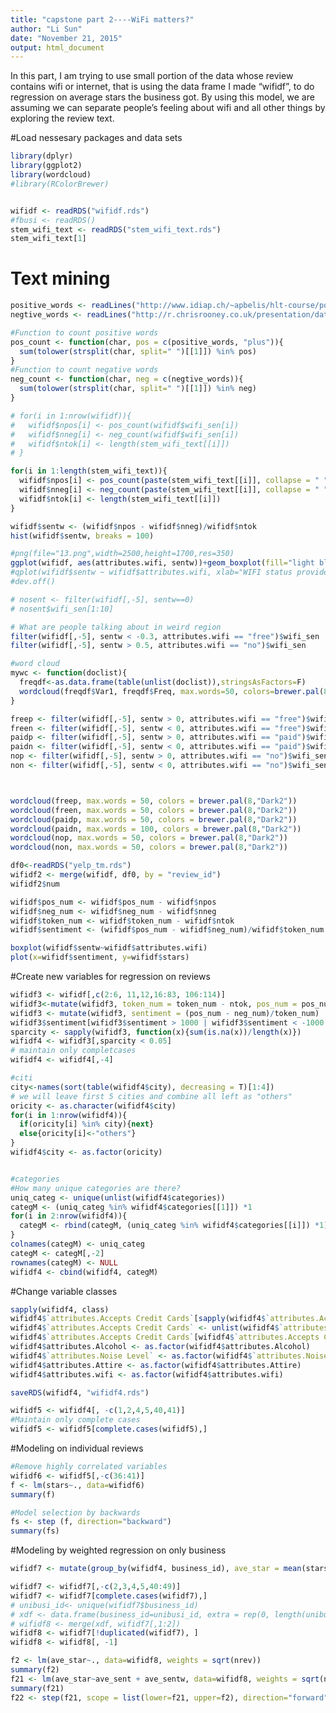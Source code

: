 ```yaml
---
title: "capstone part 2----WiFi matters?"
author: "Li Sun"
date: "November 21, 2015"
output: html_document
---
```



In this part, I am trying to use small portion of the data whose review contains wifi or internet, that is using the data frame I made "wifidf", to do regression on average stars the business got. By using this model, we are assuming we can separate people's feeling about wifi and all other things by exploring the review text.

#Load nessesary packages and data sets
```r
library(dplyr)
library(ggplot2)
library(wordcloud)
#library(RColorBrewer)


wifidf <- readRDS("wifidf.rds")
#fbusi <- readRDS()
stem_wifi_text <- readRDS("stem_wifi_text.rds")
stem_wifi_text[1]

```
# Text mining
```r
positive_words <- readLines("http://www.idiap.ch/~apbelis/hlt-course/positive-words.txt")[-c(1:35)]
negtive_words <- readLines("http://r.chrisrooney.co.uk/presentation/data/negative-words.txt")[-c(1:35)]

#Function to count positive words
pos_count <- function(char, pos = c(positive_words, "plus")){
  sum(tolower(strsplit(char, split=" ")[[1]]) %in% pos)
}
#Function to count negative words
neg_count <- function(char, neg = c(negtive_words)){
  sum(tolower(strsplit(char, split=" ")[[1]]) %in% neg)
}

# for(i in 1:nrow(wifidf)){
#   wifidf$npos[i] <- pos_count(wifidf$wifi_sen[i])
#   wifidf$nneg[i] <- neg_count(wifidf$wifi_sen[i])
#   wifidf$ntok[i] <- length(stem_wifi_text[[i]])
# }

for(i in 1:length(stem_wifi_text)){
  wifidf$npos[i] <- pos_count(paste(stem_wifi_text[[i]], collapse = " "))
  wifidf$nneg[i] <- neg_count(paste(stem_wifi_text[[i]], collapse = " "))
  wifidf$ntok[i] <- length(stem_wifi_text[[i]])
}

wifidf$sentw <- (wifidf$npos - wifidf$nneg)/wifidf$ntok
hist(wifidf$sentw, breaks = 100)

#png(file="13.png",width=2500,height=1700,res=350)
ggplot(wifidf, aes(attributes.wifi, sentw))+geom_boxplot(fill="light blue") + labs(x="WIFI status provided by yelp", y="sentiment about wifi")
#qplot(wifidf$sentw ~ wifidf$attributes.wifi, xlab="WIFI status provided by yelp", ylab ="sentiment about wifi")
#dev.off()

# nosent <- filter(wifidf[,-5], sentw==0)
# nosent$wifi_sen[1:10]

# What are people talking about in weird region
filter(wifidf[,-5], sentw < -0.3, attributes.wifi == "free")$wifi_sen
filter(wifidf[,-5], sentw > 0.5, attributes.wifi == "no")$wifi_sen
```


```r
#word cloud
mywc <- function(doclist){
  freqdf<-as.data.frame(table(unlist(doclist)),stringsAsFactors=F) 
  wordcloud(freqdf$Var1, freqdf$Freq, max.words=50, colors=brewer.pal(8, "Dark2"))
}

freep <- filter(wifidf[,-5], sentw > 0, attributes.wifi == "free")$wifi_sen
freen <- filter(wifidf[,-5], sentw < 0, attributes.wifi == "free")$wifi_sen
paidp <- filter(wifidf[,-5], sentw > 0, attributes.wifi == "paid")$wifi_sen
paidn <- filter(wifidf[,-5], sentw < 0, attributes.wifi == "paid")$wifi_sen
nop <- filter(wifidf[,-5], sentw > 0, attributes.wifi == "no")$wifi_sen
non <- filter(wifidf[,-5], sentw < 0, attributes.wifi == "no")$wifi_sen



wordcloud(freep, max.words = 50, colors = brewer.pal(8,"Dark2"))
wordcloud(freen, max.words = 50, colors = brewer.pal(8,"Dark2"))
wordcloud(paidp, max.words = 50, colors = brewer.pal(8,"Dark2"))
wordcloud(paidn, max.words = 100, colors = brewer.pal(8,"Dark2"))
wordcloud(nop, max.words = 50, colors = brewer.pal(8,"Dark2"))
wordcloud(non, max.words = 50, colors = brewer.pal(8,"Dark2"))


```


```r
df0<-readRDS("yelp_tm.rds")
wifidf2 <- merge(wifidf, df0, by = "review_id")
wifidf2$num

wifidf$pos_num <- wifidf$pos_num - wifidf$npos
wifidf$neg_num <- wifidf$neg_num - wifidf$nneg
wifidf$token_num <- wifidf$token_num - wifidf$ntok
wifidf$sentiment <- (wifidf$pos_num - wifidf$neg_num)/wifidf$token_num

boxplot(wifidf$sentw~wifidf$attributes.wifi)
plot(x=wifidf$sentiment, y=wifidf$stars)
```


#Create new variables for regression on reviews
```r
wifidf3 <- wifidf[,c(2:6, 11,12,16:83, 106:114)]
wifidf3<-mutate(wifidf3, token_num = token_num - ntok, pos_num = pos_num - npos, neg_num=neg_num-nneg)
wifidf3 <- mutate(wifidf3, sentiment = (pos_num - neg_num)/token_num)
wifidf3$sentiment[wifidf3$sentiment > 1000 | wifidf3$sentiment < -1000 | is.na(wifidf3$sentiment)] <- rep(0, 36)
sparcity <- sapply(wifidf3, function(x){sum(is.na(x))/length(x)})
wifidf4 <- wifidf3[,sparcity < 0.05]
# maintain only completcases
wifidf4 <- wifidf4[,-4]

#citi
city<-names(sort(table(wifidf4$city), decreasing = T)[1:4])
# we will leave first 5 cities and combine all left as "others"
oricity <- as.character(wifidf4$city)
for(i in 1:nrow(wifidf4)){
  if(oricity[i] %in% city){next}
  else{oricity[i]<-"others"}
}
wifidf4$city <- as.factor(oricity)


#categories
#How many unique categories are there?
uniq_categ <- unique(unlist(wifidf4$categories))
categM <- (uniq_categ %in% wifidf4$categories[[1]]) *1
for(i in 2:nrow(wifidf4)){
  categM <- rbind(categM, (uniq_categ %in% wifidf4$categories[[i]]) *1)
}
colnames(categM) <- uniq_categ
categM <- categM[,-2]
rownames(categM) <- NULL
wifidf4 <- cbind(wifidf4, categM)

```

#Change variable classes
```r
sapply(wifidf4, class)
wifidf4$`attributes.Accepts Credit Cards`[sapply(wifidf4$`attributes.Accepts Credit Cards`, length) == 0] <- as.list(rep(999,10))
wifidf4$`attributes.Accepts Credit Cards` <- unlist(wifidf4$`attributes.Accepts Credit Cards`)
wifidf4$`attributes.Accepts Credit Cards`[wifidf4$`attributes.Accepts Credit Cards` > 900] <- NA
wifidf4$attributes.Alcohol <- as.factor(wifidf4$attributes.Alcohol)
wifidf4$`attributes.Noise Level` <- as.factor(wifidf4$`attributes.Noise Level`)
wifidf4$attributes.Attire <- as.factor(wifidf4$attributes.Attire)
wifidf4$attributes.wifi <- as.factor(wifidf4$attributes.wifi)

saveRDS(wifidf4, "wifidf4.rds")

wifidf5 <- wifidf4[, -c(1,2,4,5,40,41)]
#Maintain only complete cases
wifidf5 <- wifidf5[complete.cases(wifidf5),]

```

#Modeling on individual reviews
```r
#Remove highly correlated variables
wifidf6 <- wifidf5[,-c(36:41)]
f <- lm(stars~., data=wifidf6)
summary(f)

#Model selection by backwards
fs <- step (f, direction="backward")
summary(fs)
```


#Modeling by weighted regression on only business
```r
wifidf7 <- mutate(group_by(wifidf4, business_id), ave_star = mean(stars), ave_sent = mean(sentiment), ave_sentw = mean(sentw), nrev = n())

wifidf7 <- wifidf7[,-c(2,3,4,5,40:49)]
wifidf7 <- wifidf7[complete.cases(wifidf7),]
# unibusi_id<- unique(wifidf7$business_id)
# xdf <- data.frame(business_id=unibusi_id, extra = rep(0, length(unibusi_id)))
# wifidf8 <- merge(xdf, wifidf7[,1:2])
wifidf8 <- wifidf7[!duplicated(wifidf7), ]
wifidf8 <- wifidf8[, -1]

f2 <- lm(ave_star~., data=wifidf8, weights = sqrt(nrev))
summary(f2)
f21 <- lm(ave_star~ave_sent + ave_sentw, data=wifidf8, weights = sqrt(nrev))
summary(f21)
f22 <- step(f21, scope = list(lower=f21, upper=f2), direction="forward", steps=50)
```

